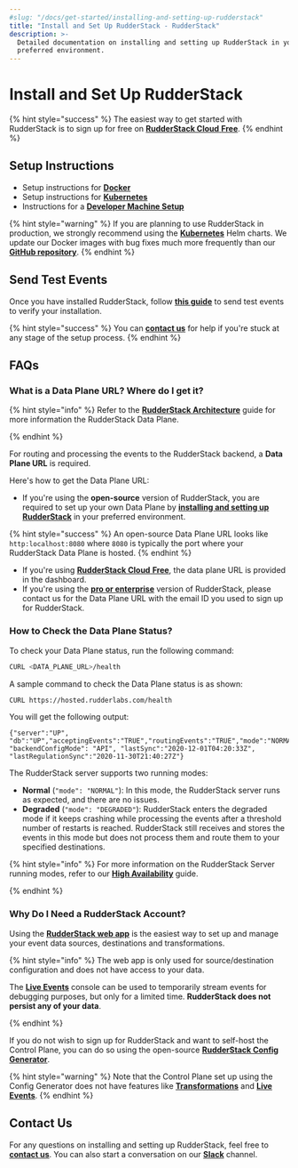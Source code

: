 ```yaml
---
#slug: "/docs/get-started/installing-and-setting-up-rudderstack"
title: "Install and Set Up RudderStack - RudderStack"
description: >-
  Detailed documentation on installing and setting up RudderStack in your
  preferred environment.
---
```


# Install and Set Up RudderStack

{% hint style="success" %}
The easiest way to get started with RudderStack is to sign up for free on
[**RudderStack Cloud**
**Free**](https://app.rudderlabs.com/signup?type=freetrial).
{% endhint %}

## Setup Instructions

- Setup instructions for [**Docker**](docker.md)
- Setup instructions for [**Kubernetes**](kubernetes.md)
- Instructions for a [**Developer Machine Setup**](developer-machine-setup.md)

{% hint style="warning" %}
If you are planning to use RudderStack in production, we strongly recommend
using the [**Kubernetes**](kubernetes.md) Helm charts. We update our Docker
images with bug fixes much more frequently than our [**GitHub
repository**](https://github.com/rudderlabs/rudder-server).
{% endhint %}

## Send Test Events

Once you have installed RudderStack, follow [**this guide**](sending-test-events.md) to send test events to verify your installation.

{% hint style="success" %}
You can [**contact
us**](https://resources.rudderstack.com/join-rudderstack-slack) for help if
you're stuck at any stage of the setup process.
{% endhint %}

## FAQs

### What is a Data Plane URL? Where do I get it?

{% hint style="info" %}
Refer to the [**RudderStack Architecture**](../rudderstack-architecture.md) guide for more information the RudderStack Data Plane.

{% endhint %}

For routing and processing the events to the RudderStack backend, a **Data Plane URL** is required.

Here's how to get the Data Plane URL:

- If you're using the **open-source** version of RudderStack, you are required to set up your own Data Plane by [**installing and setting up RudderStack**](./) in your preferred environment.

{% hint style="success" %}
An open-source Data Plane URL looks like `http:localhost:8080` where `8080` is
typically the port where your RudderStack Data Plane is hosted.
{% endhint %}

- If you're using [**RudderStack Cloud** **Free**](https://app.rudderlabs.com/signup?type=freetrial), the data plane URL is provided in the dashboard.
- If you're using the [**pro or enterprise**](https://rudderstack.com/pricing) version of RudderStack, please contact us for the Data Plane URL with the email ID you used to sign up for RudderStack.

### How to Check the Data Plane Status?

To check your Data Plane status, run the following command:

```bash
CURL <DATA_PLANE_URL>/health
```

A sample command to check the Data Plane status is as shown:

```bash
CURL https://hosted.rudderlabs.com/health
```

You will get the following output:

```text
{"server":"UP", "db":"UP","acceptingEvents":"TRUE","routingEvents":"TRUE","mode":"NORMAL","goroutines":"15364", "backendConfigMode": "API", "lastSync":"2020-12-01T04:20:33Z", "lastRegulationSync":"2020-11-30T21:40:27Z"}
```

The RudderStack server supports two running modes:

- **Normal** \(`"mode": "NORMAL"`\): In this mode, the RudderStack server runs as expected, and there are no issues.
- **Degraded** \(`"mode": "DEGRADED"`\): RudderStack enters the degraded mode if it keeps crashing while processing the events after a threshold number of restarts is reached. RudderStack still receives and stores the events in this mode but does not process them and route them to your specified destinations.

{% hint style="info" %}
For more information on the RudderStack Server running modes, refer to our [**High Availability**](../../user-guides/administrators-guide/high-availability.md) guide.

{% endhint %}

### Why Do I Need a RudderStack Account?

Using the [**RudderStack web app**](https://app.rudderstack.com/) is the easiest way to set up and manage your event data sources, destinations and transformations.

{% hint style="info" %}
The web app is only used for source/destination configuration and does not have access to your data.

The [**Live Events**](../live-events.md) console can be used to temporarily stream events for debugging purposes, but only for a limited time. **RudderStack does not persist any of your data**.

{% endhint %}

If you do not wish to sign up for RudderStack and want to self-host the Control Plane, you can do so using the open-source [**RudderStack Config Generator**](../../user-guides/how-to-guides/rudderstack-config-generator.md).

{% hint style="warning" %}
Note that the Control Plane set up using the Config Generator does not have
features like
[**Transformations**](../../adding-a-new-user-transformation-in-rudderstack/)
and [**Live Events**](../live-events.md).
{% endhint %}

## Contact Us

For any questions on installing and setting up RudderStack, feel free to [**contact us**](mailto:%20docs@rudderstack.com). You can also start a conversation on our [**Slack**](https://resources.rudderstack.com/join-rudderstack-slack) channel.
